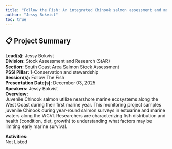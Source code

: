 ```yaml
---
title: "Follow the Fish: An integrated Chinook salmon assessment and monitoring program for the West Coast of Vancouver Island"
author: "Jessy Bokvist"
toc: true
---
```


## 📋 Project Summary

**Lead(s):** Jessy Bokvist  
**Division:** Stock Assessment and Research (StAR)  
**Section:** South Coast Area Salmon Stock Assessment  
**PSSI Pillar:** 1-Conservation and stewardship  
**Session(s):** Follow The Fish  
**Presentation Date(s):** December 03, 2025  
**Speakers:** Jessy Bokvist  
**Overview:**  
Juvenile Chinook salmon utilize nearshore marine ecosystems along the West Coast during their first marine year. This monitoring project samples juvenile Chinook during year-round salmon surveys in estuarine and marine waters along the WCVI. Researchers are characterizing fish distribution and health (condition, diet, growth) to understanding what factors may be limiting early marine survival.     

**Activities:**  
Not Listed

